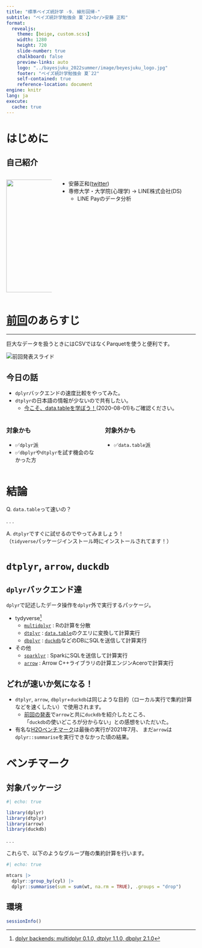 ```yaml
---
title: "標準ベイズ統計学 -9. 線形回帰-"
subtitle: "ベイズ統計学勉強会 夏`22<br/>安藤 正和"
format:
  revealjs:
    theme: [beige, custom.scss]
    width: 1280
    height: 720
    slide-number: true
    chalkboard: false
    preview-links: auto
    logo: "../bayesjuku_2022summer/image/beyesjuku_logo.jpg"
    footer: "ベイズ統計学勉強会 夏`22"
    self-contained: true
    reference-location: document
engine: knitr
lang: ja
execute:
  cache: true
---
```


# はじめに

## 自己紹介

::: columns
::: {.column width="25%"}
![](image/ando_Roid.jpg){fig-align="center" width="300" height="300"}
:::

::: {.column width="75%"}
-   安藤正和([twitter](https://twitter.com/hirahira2835))
-   専修大学・大学院(心理学) → LINE株式会社(DS)
    -   LINE Payのデータ分析
:::
:::

# [前回](https://eitsupi.github.io/tokyorslide/tokyor_97/)のあらすじ

------------------------------------------------------------------------

巨大なデータを扱うときにはCSVではなくParquetを使うと便利です。

![](arrow_slide.jpg){fig-align="center" alt="前回発表スライド"}

## 今日の話

-   `dplyr`バックエンドの速度比較をやってみた。
-   `dtplyr`の日本語の情報が少ないので共有したい。
    -   [今こそ、data.tableを学ぼう！](https://speakerdeck.com/s_uryu/datatable1130)(2020-08-01)もご確認ください。

::: columns
::: {.column width="50%"}
### 対象かも

-   ✅`dplyr`派
-   ✅`dbplyr`や`dtplyr`を試す機会のなかった方
:::

::: {.column width="50%"}
### 対象外かも

-   ✅`data.table`派
:::
:::

# 結論

Q. `data.table`って速いの？

. . .

A. `dtplyr`ですぐに試せるのでやってみましょう！\
（`tidyverse`パッケージインストール時にインストールされてます！）

# `dtplyr`, `arrow`, `duckdb`

## `dplyr`バックエンド達

`dplyr`で記述したデータ操作を`dplyr`外で実行するパッケージ。

-   tydyverse[^1]
    -   [`multidplyr`](https://multidplyr.tidyverse.org/) : Rの計算を分散
    -   [`dtplyr`](https://dtplyr.tidyverse.org/) : [`data.table`](https://rdatatable.gitlab.io/data.table/)のクエリに変換して計算実行
    -   [`dbplyr`](https://dbplyr.tidyverse.org/) : [`duckdb`](https://duckdb.org/docs/api/r)などのDBにSQLを送信して計算実行
-   その他
    -   [`sparklyr`](https://spark.rstudio.com/) : SparkにSQLを送信して計算実行
    -   [`arrow`](https://arrow.apache.org/docs/r/) : Arrow C++ライブラリの計算エンジンAceroで計算実行

[^1]: [dplyr backends: multidplyr 0.1.0, dtplyr 1.1.0, dbplyr 2.1.0](https://www.tidyverse.org/blog/2021/02/dplyr-backends/)

## どれが速いか気になる！

-   `dtplyr`, `arrow`, `dbplyr`+`duckdb`は同じような目的（ローカル実行で集約計算などを速くしたい）で使用されます。
    -   [前回の発表](https://eitsupi.github.io/tokyorslide/tokyor_97/)で`arrow`と共に`duckdb`を紹介したところ、\
        「`duckdb`の使いどころが分からない」との感想をいただいた。
-   有名な[H2Oベンチマーク](https://h2oai.github.io/db-benchmark/)は最後の実行が2021年7月、 まだ`arrow`は`dplyr::summarise`を実行できなかった頃の結果。

# ベンチマーク

## 対象パッケージ

```r
#| echo: true

library(dplyr)
library(dtplyr)
library(arrow)
library(duckdb)
```

. . .

これらで、以下のようなグループ毎の集約計算を行います。

```r
#| echo: true

mtcars |>
  dplyr::group_by(cyl) |>
  dplyr::summarise(sum = sum(wt, na.rm = TRUE), .groups = "drop")
```

## 環境 {.smaller}

```r
sessionInfo()
```
